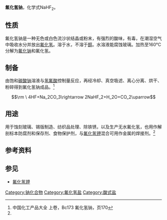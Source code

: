 {{Chembox
| Reference = <ref name="GESTIS">{{GESTIS|ZVG=500045|CAS=1333-83-1|Name=Natriumhydrogendifluorid|Datum=9. Jul. 2008}}</ref>
| Name = 氟化氢钠
| NameEn = Sodium bifluoride
| ImageFile = Sodium-bifluoride-xtal-3D-balls.png
| ImageSize = 
| OtherNames = 氢氟化钠<br />氟氢化钠<br />酸式氟化钠
| Section1 = {{Chembox Identifiers
| CASNo = 1333-83-1
| CASNo_Ref = {{cascite|changed|??}}
|  ChemSpiderID  =  35308427
|  SMILES  =  [H-](F)F.[Na+]
|  InChI  =  1S/F2H.Na/c1-3-2;/q-1;+1
|  InChIKey  =  WKYQUTKZJQOMHI-UHFFFAOYSA-N
}}
| Section2 = {{Chembox Properties
|   Formula = NaHF<sub>2</sub>
|   MolarMass = 61.99
|   Appearance = 白色固体
|   Density = 2.08 g·cm<sup>-3</sup>
|   MeltingPt = 160°C 以上分解
|   Melting_notes = 
|   BoilingPt = 
|   Boiling_notes = 
|   Solubility = 32.5 g/l (20 °C) }}
| Section7 = {{Chembox Hazards
|   EUClass = 有毒 ('''T''')<br />腐蚀性 ('''C''')
|   RPhrases = {{R25}}, {{R34}}
|   SPhrases = {{S1/2}}, {{S22}}, {{S26}}, {{S37}}, {{S45}}
|   PEL = }}
}}
'''氟化氢钠'''，化学式NaHF<sub>2</sub>。

==性质==
氟化氢钠是一种无色或白色流沙状结晶或粉末，有强烈的酸味，有毒，在潮湿空气中吸收水分并放出[[氟化氢|氟化氢]]。溶于水，不溶于[[醇|醇]]。水溶液能腐蚀玻璃。加热至160°C分解为[[氟化钠|氟化钠]]和氟化氢。

==制备==
由饱和[[碳酸钠|碳酸钠]]溶液与[[氢氟酸|氢氟酸]]控制量反应，再经冷却、真空吸滤、离心分离、烘干、粉碎得到氟化氢钠成品。<ref name="zghg">中国化工产品大全 上卷，Bc173 氟化氢钠，页170</ref>
:<math>\rm \ 4HF+Na_2CO_3\rightarrow 2NaHF_2+H_2O+CO_2\uparrow</math>

==用途==
用于蚀刻玻璃、锡版制造、纺织品处理、除铁锈，以及生产无水氟化氢，也用作解剖标本防腐剂和保存剂、食物保护剂，与[[氟化氢钾|氟化氢钾]]混合可用作金属的焊接剂。<ref name="zghg" />

==参考资料==
{{reflist}}

==参见==
*[[氟化氢钾|氟化氢钾]]

[[Category:钠化合物|Category:钠化合物]]
[[Category:氟化氢盐|Category:氟化氢盐]]
[[Category:酸式盐|Category:酸式盐]]
